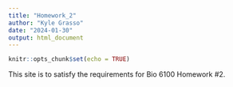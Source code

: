 ```yaml
---
title: "Homework_2"
author: "Kyle Grasso"
date: "2024-01-30"
output: html_document
---
```


```r
knitr::opts_chunk$set(echo = TRUE)
```
This site is to satisfy the requirements for Bio 6100 Homework #2.
